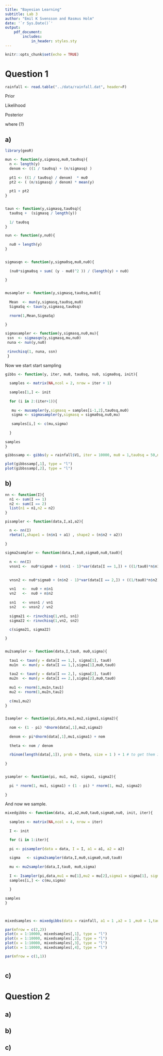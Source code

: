 ```yaml
---
title: "Bayesian Learning"
subtitle: Lab 3
author: "Emil K Svensson and Rasmus Holm"
date: '`r Sys.Date()`'
output:
    pdf_document:
        includes:
            in_header: styles.sty
---
```


```r
knitr::opts_chunk$set(echo = TRUE)
```

# Question 1

```r
rainfall <- read.table("../data/rainfall.dat", header=F)
```

Prior

\begin{align*}
\mu &\sim N(\mu_{0}, \tau_{0}^{2}) \\
\sigma^2 &\sim \text{Inv--} \chi^2(\nu_{0}, \sigma_{0}^{2})
\end{align*}

Likelihood

\begin{align*}
\mathbf{y} | \mu, \sigma^2 &\sim N(\mu, \sigma^2)
\end{align*}

Posterior

\begin{align*}
\mu | \sigma^2, \mathbf{x} &\sim N(\mu_{n}, \tau_{n}^{2}) \\
\sigma^2 | \mu, \mathbf{x} &\sim \text{Inv--} \chi^2 \left( \nu_{n}, \frac{\nu_{0} \sigma_{0}^{2} + \sum_{i=1}^{n} (x_{i} - \mu)^2}{n + \nu_{0}} \right)
\end{align*}

where (?)

\begin{align*}
\mu_{n} &= \frac{\frac{1}{\tau_{0}^{2}}}{\frac{1}{\tau_{0}^{2}} + \frac{n}{\sigma^2}} \mu_{0} +
\frac{\frac{n}{\sigma^2}}{\frac{1}{\tau_{0}^{2}} + \frac{n}{\sigma^2}} \bar{x} \\
\frac{1}{\tau_{n}^{2}} &= \frac{1}{\tau_{0}^{2}} + \frac{n}{\sigma^2} \\
\nu_{n} &= \nu_{0} + \frac{n}{\sigma^2}
\end{align*}

## a)

```r

library(geoR)

mun <- function(y,sigmasq,mu0,tau0sq){
  n <- length(y)
  denom <- ((1 / tau0sq) + (n/sigmasq) )
  
  pt1 <- ((1 / tau0sq) / denom)  * mu0
  pt2 <- ( (n/sigmasq) / denom) * mean(y) 
  
  pt1 + pt2
}


taun <- function(y,sigmasq,tau0sq){
  tau0sq +  (sigmasq / length(y))
  
  1/ tau0sq
}

nun <- function(y,nu0){
  
  nu0 + length(y)
}


sigmasqn <- function(y,sigma0sq,mu0,nu0){
  
  (nu0*sigma0sq + sum( (y - mu0)^2 )) / (length(y) + nu0)
  
}


musampler <- function(y,sigmasq,tau0sq,mu0){
  
  Mean  <- mun(y,sigmasq,tau0sq,mu0)
  SigmaSq <- taun(y,sigmasq,tau0sq)
  
  rnorm(1,Mean,SigmaSq)
  
}

sigmasampler <- function(y,sigmasq,nu0,mu){
 ssn  <- sigmasqn(y,sigmasq,mu,nu0)
 nuna <- nun(y,nu0)
 
 rinvchisq(1, nuna, ssn)
 }


```

Now we start start sampling

```r

gibbs <- function(y, iter, mu0, tau0sq, nu0, sigma0sq, init){
  
  samples <- matrix(NA,ncol = 2, nrow = iter + 1)
  
  samples[1,] <- init
  
  for (i in 2:(iter+1)){
  
   mu <- musampler(y,sigmasq = samples[i-1,2],tau0sq,mu0)
   sigma <- sigmasampler(y,sigmasq = sigma0sq,nu0,mu)
   
   samples[i,] <- c(mu,sigma)
   
  }
  
samples  
}

```


```r
gibbssamp <- gibbs(y = rainfall$V1, iter = 10000, mu0 = 1,tau0sq = 50,nu0 = 1,sigma0sq = 20, init = c(1,1) )

plot(gibbssamp[,1], type = "l")
plot(gibbssamp[,2], type = "l")

```


## b)

```r

nn <- function(I){
  n1 <- sum(I == 1)
  n2 <- sum(I == 2) 
  list(n1 = n1,n2 = n2)
}

pisampler <- function(data,I,a1,a2){

  n <- nn(I) 
  rbeta(1,shape1 = (n$n1 + a1) , shape2 = (n$n2 + a2))
  
}
  
sigma2sampler <- function(data,I,mu0,sigma0,nu0,tau0){
  
  n <- nn(I) 
  vnsn1 <-  nu0*sigma0 + (n$n1 - 1)*var(data[I == 1,]) + ((1/tau0)*n$n1) / ((1/tau0) + n$n1) * ((mean(data[I == 1,]) - mu0)^2)
    
    
  vnsn2 <- nu0*sigma0 + (n$n2 - 1)*var(data[I == 2,]) + ((1/tau0)*n$n2) / ((1/tau0) + n$n2) * ((mean(data[I == 2,]) - mu0)^2)
    
  vn1   <-  nu0 + n$n1
  vn2   <-  nu0 + n$n2
  
  sn1   <- vnsn1 / vn1 
  sn2   <- vnsn2 / vn2 
  
  sigma21 <- rinvchisq(1,vn1, sn1)
  sigma22 <- rinvchisq(1,vn2, sn2)
  
  c(sigma21, sigma22)

}


mu2sampler <- function(data,I,tau0, mu0,sigma){
  
  tau1 <- taun(y = data[I == 1,], sigma[1], tau0)
  mu1n  <- mun(y = data[I == 1,],sigma[1],mu0,tau0)
 
  tau2 <- taun(y = data[I == 2,], sigma[2], tau0)
  mu2n  <- mun(y = data[I == 2,],sigma[2],mu0,tau0)
   
  mu1 <- rnorm(1,mu1n,tau1)
  mu2 <- rnorm(1,mu2n,tau2)
  
  c(mu1,mu2)
}


Isampler <- function(pi,data,mu1,mu2,sigma1,sigma2){
  
  nom <- (1 - pi) *dnorm(data[,1],mu2,sigma2) 
  
  denom <- pi*dnorm(data[,1],mu1,sigma1) + nom 
  
  theta <- nom / denom
  
  rbinom(length(data[,1]), prob = theta, size = 1 ) + 1 # to get them into 1 and 2
  
}


ysampler <- function(pi, mu1, mu2, sigma1, sigma2){
  
  pi * rnorm(1, mu1, sigma1) + (1 - pi) * rnorm(1, mu2, sigma2)
  
}

```
And now we sample. 

```r


mixedgibbs <- function(data, a1,a2,mu0,tau0,sigma0,nu0, init, iter){
  
  samples <- matrix(NA,ncol = 4, nrow = iter)
  
  I <- init 

  for (i in 1:iter){
  
  pi <- pisampler(data = data, I = I, a1 = a1, a2 = a2)  
  
  sigma   <- sigma2sampler(data,I,mu0,sigma0,nu0,tau0)
  
  mu <- mu2sampler(data,I,tau0, mu0,sigma)
    
  I <- Isampler(pi,data,mu1 = mu[1],mu2 = mu[2],sigma1 = sigma[1], sigma2 = sigma[2])
  samples[i,] <- c(mu,sigma)
   
  }
  
samples  
} 
  
  


```



```r
mixedsamples <- mixedgibbs(data = rainfall, a1 = 1 ,a2 = 1 ,mu0 = 1,tau0 = 50, sigma0 = 50,nu0 = 1, init = sample(c(1,2), size = length(rainfall$V1), replace = TRUE), iter = 10000)

par(mfrow = c(2,2))
plot(x = 1:10000, mixedsamples[,1], type = "l")
plot(x = 1:10000, mixedsamples[,2], type = "l")
plot(x = 1:10000, mixedsamples[,3], type = "l")
plot(x = 1:10000, mixedsamples[,4], type = "l")

par(mfrow = c(1,1))



```




## c)




\newpage

# Question 2

## a)

## b)

## c)
